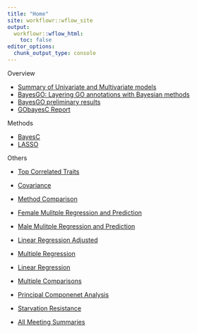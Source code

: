 ```yaml
---
title: "Home"
site: workflowr::wflow_site
output:
  workflowr::wflow_html:
    toc: false
editor_options:
  chunk_output_type: console
---
```


Overview

+ [Summary of Univariate and Multivariate models](allHist.html)
+ [BayesGO: Layering GO annotations with Bayesian methods](goPlots.html)
+ [BayesGO preliminary results](bigGO.html)
+ [GObayesC Report](goReport.html)


Methods

+ [BayesC](man-BayesC.html)
+ [LASSO](lasso-OP.html)

Others

+ [Top Correlated Traits](top3.html)
+ [Covariance](covCor.html)

+ [Method Comparison](methodComp.html)
+ [Female Mulitple Regression and Prediction](predict.html)
+ [Male Mulitple Regression and Prediction](rewrite.html)

+ [Linear Regression Adjusted](linearReg.html)
+ [Multiple Regression](multiReg.html)
+ [Linear Regression](linReg.html)
+ [Multiple Comparisons](multiComp.html)

+ [Principal Componenet Analysis](pca.html)
+ [Starvation Resistance](starve.html)
+ [All Meeting Summaries](recap.html)

